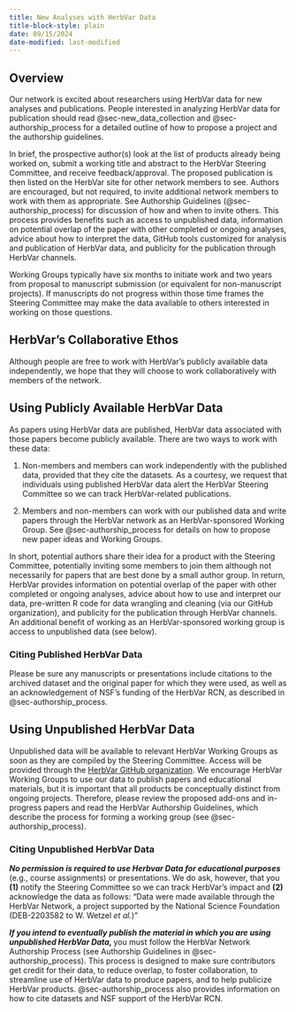 ```yaml
---
title: New Analyses with HerbVar Data
title-block-style: plain
date: 09/15/2024
date-modified: last-modified
---
```


## Overview {#sec-new_analyses}

Our network is excited about researchers using HerbVar data for new analyses and publications. People interested in analyzing HerbVar data for publication should read @sec-new_data_collection and @sec-authorship_process for a detailed outline of how to propose a project and the authorship guidelines.

In brief, the prospective author(s) look at the list of products already being worked on, submit a working title and abstract to the HerbVar Steering Committee, and receive feedback/approval. The proposed publication is then listed on the HerbVar site for other network members to see. Authors are encouraged, but not required, to invite additional network members to work with them as appropriate. See Authorship Guidelines (@sec-authorship_process) for discussion of how and when to invite others. This process provides benefits such as access to unpublished data, information on potential overlap of the paper with other completed or ongoing analyses, advice about how to interpret the data, GitHub tools customized for analysis and publication of HerbVar data, and publicity for the publication through HerbVar channels. 

Working Groups typically have six months to initiate work and two years from proposal to manuscript submission (or equivalent for non-manuscript projects). If manuscripts do not progress within those time frames the Steering Committee may make the data available to others interested in working on those questions.



::: {.callout-note appearance="simple"}

## HerbVar's Collaborative Ethos

Although people are free to work with HerbVar's publicly available data independently, we hope that they will choose to work collaboratively with members of the network.

:::

## Using Publicly Available HerbVar Data  {#sec-data_use_guidelines}

As papers using HerbVar data are published, HerbVar data associated with those papers become publicly available. There are two ways to work with these data:

1. Non-members and members can work independently with the published data, provided that they cite the datasets. As a courtesy, we request that individuals using published HerbVar data alert the HerbVar Steering Committee so we can track HerbVar-related publications.

2. Members and non-members can work with our published data and write papers through the HerbVar network as an HerbVar-sponsored Working Group. See @sec-authorship_process for details on how to propose new paper ideas and Working Groups.

In short, potential authors share their idea for a product with the Steering Committee, potentially inviting some members to join them although not necessarily for papers that are best done by a small author group. In return, HerbVar provides information on potential overlap of the paper with other completed or ongoing analyses, advice about how to use and interpret our data, pre-written R code for data wrangling and cleaning (via our GitHub organization), and publicity for the publication through HerbVar channels. An additional benefit of working as an HerbVar-sponsored working group is access to unpublished data (see below).

### Citing Published HerbVar Data 

Please be sure any manuscripts or presentations include citations to the archived dataset and the original paper for which they were used, as well as an acknowledgement of NSF's funding of the HerbVar RCN, as described in @sec-authorship_process. 


## Using Unpublished HerbVar Data

Unpublished data will be available to relevant HerbVar Working Groups as soon as they are compiled by the Steering Committee. Access will be provided through the [HerbVar GitHub organization](https://github.com/HerbVar-Network). We encourage HerbVar Working Groups to use our data to publish papers and educational materials, but it is important that all products be conceptually distinct from ongoing projects. Therefore, please review the proposed add-ons and in-progress papers and read the HerbVar Authorship Guidelines, which describe the process for forming a working group (see @sec-authorship_process).

### Citing Unpublished HerbVar Data 

***No permission is required to use Herbvar Data for educational purposes*** (e.g., course assignments) or presentations. We do ask, however, that you **(1)** notify the Steering Committee so we can track HerbVar's impact and **(2)** acknowledge the data as follows: “Data were made available through the HerbVar Network, a project supported by the National Science Foundation (DEB-2203582 to W. Wetzel _et al._)”

***If you intend to eventually publish the material in which you are using unpublished HerbVar Data, ***you must follow the HerbVar Network Authorship Process (see Authorship Guidelines in @sec-authorship_process). This process is designed to make sure contributors get credit for their data, to reduce overlap, to foster collaboration, to streamline use of HerbVar data to produce papers, and to help publicize HerbVar products. @sec-authorship_process also provides information on how to cite datasets and NSF support of the HerbVar RCN.


